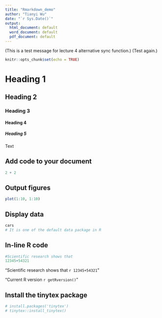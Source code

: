 ```yaml
---
title: "Rmarkdown_demo"
author: "Tianyi Wu"
date: "`r Sys.Date()`"
output:
  html_document: default
  word_document: default
  pdf_document: default
---
```


(This is a test message for lecture 4 alternative sync function.)
(Test again.)

```r
knitr::opts_chunk$set(echo = TRUE)
```

# Heading 1

## Heading 2

### Heading 3

#### Heading 4

##### Heading 5

Text

## 

## Add code to your document

```r
2 + 2
```

## Output figures

```r
plot(1:10, 1:10)
```

## Display data

```r
cars
# It is one of the default data package in R
```

## In-line R code

```r
#Scientific research shows that
12345+54321
```

"Scientific research shows that `r 12345+54321` "

"Current R version `r getRversion()`"

## Install the tinytex package

```r
# install.packages('tinytex')
# tinytex::install_tinytex()
```
